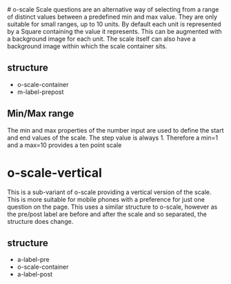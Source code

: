 
<Meta of={ScaleStories} title="Organisms/scale" />
# o-scale
Scale questions are an alternative way of selecting from a range of distinct values between a predefined min and max value.  They are only suitable for small ranges, up to 10 units.  By default each unit is represented by a Square containing the value it represents.  This can be augmented with a background image for each unit.
The scale itself can also have a background image within which the scale container sits.

## structure
- o-scale-container
- m-label-prepost

<Canvas of={ScaleStories.ScaleTenStory} />
<Controls of={ScaleStories.ScaleTenStory} />

## Min/Max range
The min and max properties of the number input are used to define the start and end values of the scale. The step value is always 1.
Therefore a min=1 and a max=10 provides a ten point scale

# o-scale-vertical
This is a sub-variant of o-scale providing a vertical version of the scale.  This is more suitable for mobile phones with a preference for just one question on the page.
This uses a similar structure to o-scale, however as the pre/post label are before and after the scale and so separated, the structure does change. 

## structure
- a-label-pre
- o-scale-container
- a-label-post

<Canvas of={ScaleStories.ScaleSevenStory} />
<Controls of={ScaleStories.ScaleSevenStory} />
